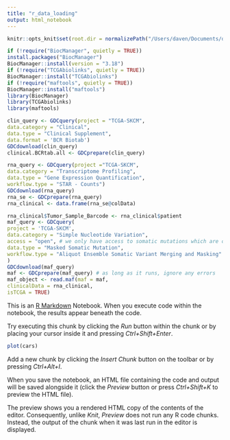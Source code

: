 ```yaml
---
title: "r_data_loading"
output: html_notebook
---
```

```r
knitr::opts_knit$set(root.dir = normalizePath("/Users/daven/Documents/qbio_490_daven/analysis_data"))
```
```r
if (!require("BiocManager", quietly = TRUE))
install.packages("BiocManager")
BiocManager::install(version = "3.18")
if (!require("TCGAbiolinks", quietly = TRUE))
BiocManager::install("TCGAbiolinks")
if (!require("maftools", quietly = TRUE))
BiocManager::install("maftools")
library(BiocManager)
library(TCGAbiolinks)
library(maftools)
```
```r
clin_query <- GDCquery(project = "TCGA-SKCM",
data.category = "Clinical",
data.type = "Clinical Supplement",
data.format = 'BCR Biotab')
GDCdownload(clin_query)
clinical.BCRtab.all <- GDCprepare(clin_query)
```
```r
rna_query <- GDCquery(project ="TCGA-SKCM",
data.category = "Transcriptome Profiling",
data.type = "Gene Expression Quantification",
workflow.type = "STAR - Counts")
GDCdownload(rna_query)
rna_se <- GDCprepare(rna_query)
rna_clinical <- data.frame(rna_se@colData)
```
```r
rna_clinical$Tumor_Sample_Barcode <- rna_clinical$patient
maf_query <- GDCquery(
project = 'TCGA-SKCM',
data.category = "Simple Nucleotide Variation",
access = "open", # we only have access to somatic mutations which are open access
data.type = "Masked Somatic Mutation",
workflow.type = "Aliquot Ensemble Somatic Variant Merging and Masking"
)
GDCdownload(maf_query)
maf <- GDCprepare(maf_query) # as long as it runs, ignore any errors
maf_object <- read.maf(maf = maf,
clinicalData = rna_clinical,
isTCGA = TRUE)
```


This is an [R Markdown](http://rmarkdown.rstudio.com) Notebook. When you execute code within the notebook, the results appear beneath the code. 

Try executing this chunk by clicking the *Run* button within the chunk or by placing your cursor inside it and pressing *Ctrl+Shift+Enter*. 

```r
plot(cars)
```

Add a new chunk by clicking the *Insert Chunk* button on the toolbar or by pressing *Ctrl+Alt+I*.

When you save the notebook, an HTML file containing the code and output will be saved alongside it (click the *Preview* button or press *Ctrl+Shift+K* to preview the HTML file).

The preview shows you a rendered HTML copy of the contents of the editor. Consequently, unlike *Knit*, *Preview* does not run any R code chunks. Instead, the output of the chunk when it was last run in the editor is displayed.
